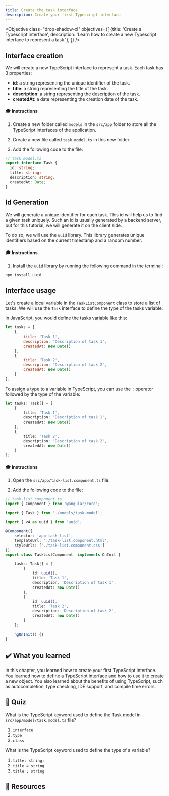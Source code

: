 ```yaml
---
title: Create the task interface
description: Create your first Typescript interface
---
```



<Objective class="drop-shadow-xl" objectives={[
{title: 'Create a Typescript interface', description: 'Learn how to create a new Typescript interface to represent a task.'},
]} />

## Interface creation

We will create a new TypeScript interface to represent a task.
Each task has 3 properties:

- **id**: a string representing the unique identifier of the task.
- **title**: a string representing the title of the task.
- **description**: a string representing the description of the task.
- **createdAt**: a date representing the creation date of the task.

#### 🎓 Instructions

1. Create a new folder called `models` in the `src/app` folder to store all the TypeScript interfaces of the application.

1. Create a new file called `task.model.ts` in this new folder.

2. Add the following code to the file:

```typescript
// task.model.ts
export interface Task {
  id: string;
  title: string;
  description: string;
  createdAt: Date;
}
```

## Id Generation

We will generate a unique identifier for each task. This id will help us to find a given task uniquely.
Such an id is usually generated by a backend server, but for this tutorial, we will generate it on the client side.

To do so, we will use the `uuid` library. This library generates unique identifiers based on the current timestamp and a random number.

#### 🎓 Instructions

1. Install the `uuid` library by running the following command in the terminal:

```bash
npm install uuid
```

## Interface usage

Let's create a local variable in the `TaskListComponent` class to store a list of tasks.
We will use the `Task` interface to define the type of the tasks variable.

In JavaScript, you would define the tasks variable like this:

```javascript
let tasks = [
    {
        title: 'Task 1',
        description: 'Description of task 1',
        createdAt: new Date()
    },
    {
        title: 'Task 2',
        description: 'Description of task 2',
        createdAt: new Date()
    }
];
```

To assign a type to a variable in TypeScript, you can use the `:` operator followed by the type of the variable:

```typescript ins=": Task[]"
let tasks: Task[] = [
    {
        title: 'Task 1',
        description: 'Description of task 1',
        createdAt: new Date()
    },
    {
        title: 'Task 2',
        description: 'Description of task 2',
        createdAt: new Date()
    }
];
```

#### 🎓 Instructions

1. Open the `src/app/task-list.component.ts` file.

2. Add the following code to the file:

```typescript ins={"Import the task interface": 3-4} ins={"Import uuid package": 5-6} ins={"Add the tasks variable": 14-28}
// task-list.component.ts
import { Component } from '@angular/core';

import { Task } from './models/task.model';

import { v4 as uuid } from 'uuid';

@Component({
    selector: 'app-task-list',
    templateUrl: './task-list.component.html',
    styleUrls: ['./task-list.component.css']
})
export class TaskListComponent  implements OnInit {

    tasks: Task[] = [
        {
            id: uuid(),
            title: 'Task 1',
            description: 'Description of task 1',
            createdAt: new Date()
        },
        {
            id: uuid(),
            title: 'Task 2',
            description: 'Description of task 2',
            createdAt: new Date()
        }
    ];
    
    ngOnInit() {}
}
```

## ✔️ What you learned

In this chapter, you learned how to create your first TypeScript interface. You learned how to define a TypeScript interface and how to use it to create a new object. You also learned about the benefits of using TypeScript, such as autocompletion, type checking, IDE support, and compile time errors.

## 🚦 Quiz

What is the TypeScript keyword used to define the Task model in `src/app/model/task.model.ts` file?

1. `interface`
2. `type`
3. `class`

What is the TypeScript keyword used to define the type of a variable?

1. `title: string;`
2. `title = string`
3. `title ; string`

## 🔗 Resources





